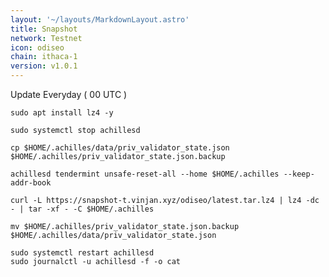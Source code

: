 ```yaml
---
layout: '~/layouts/MarkdownLayout.astro'
title: Snapshot
network: Testnet
icon: odiseo
chain: ithaca-1
version: v1.0.1
---
```

Update Everyday ( 00 UTC )

```
sudo apt install lz4 -y
```
```
sudo systemctl stop achillesd
```
```
cp $HOME/.achilles/data/priv_validator_state.json $HOME/.achilles/priv_validator_state.json.backup
```
```
achillesd tendermint unsafe-reset-all --home $HOME/.achilles --keep-addr-book
```
```
curl -L https://snapshot-t.vinjan.xyz/odiseo/latest.tar.lz4 | lz4 -dc - | tar -xf - -C $HOME/.achilles
```
```
mv $HOME/.achilles/priv_validator_state.json.backup $HOME/.achilles/data/priv_validator_state.json
```
```
sudo systemctl restart achillesd
sudo journalctl -u achillesd -f -o cat
```

